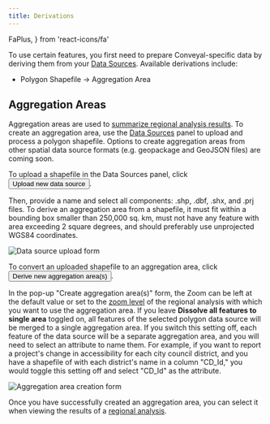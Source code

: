 ```yaml
---
title: Derivations
---
```


  FaPlus,
} from 'react-icons/fa'


To use certain features, you first need to prepare Conveyal-specific data by deriving them from your [Data Sources](/prepare-data/). Available derivations include:
* Polygon Shapefile → Aggregation Area 

## Aggregation Areas
Aggregation areas are used to [summarize regional analysis results](/analysis/regional#measuring-aggregate-accessibility). To create an aggregation area, use the [Data Sources](/prepare-data) panel to upload and process a polygon shapefile. Options to create aggregation areas from other spatial data source formats (e.g. geopackage and GeoJSON files) are coming soon.

To upload a shapefile in the Data Sources panel, click <Button variantColor='green'><FaPlus /> Upload new data source</Button>. 

Then, provide a name and select all components: .shp, .dbf, .shx, and .prj files. To derive an aggregation area from a shapefile, it must fit within a bounding box smaller than 250,000 sq. km, must not have any feature with area exceeding 2 square degrees, and should preferably use unprojected WGS84 coordinates. 

<Image alt='Data source upload form' src='/img/data-source-upload.png' />

To convert an uploaded shapefile to an aggregation area, click <Button variantColor='green'><FaPlus /> Derive new aggregation area(s)</Button>. 

In the pop-up "Create aggregation area(s)" form, the Zoom can be left at the default value or set to the [zoom level](/analysis/methodology#spatial-resolution) of the regional analysis with which you want to use the aggregation area. If you leave **Dissolve all features to single area** toggled on, all features of the selected polygon data source will be merged to a single aggregation area. If you switch this setting off, each feature of the data source will be a separate aggregation area, and you will need to select an attribute to name them. For example, if you want to report a project's change in accessibility for each city council district, and you have a shapefile of with each district's name in a column "CD_Id," you would toggle this setting off and select "CD_Id" as the attribute.

<Image alt='Aggregation area creation form' src='/img/derive-aggregation-area.png' />

Once you have successfully created an aggregation area, you can select it when viewing the results of a [regional analysis](/analysis/regional#measuring-aggregate-accessibility).
